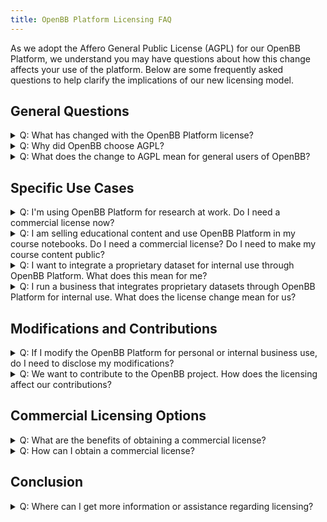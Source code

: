 ```yaml
---
title: OpenBB Platform Licensing FAQ
---
```



<HeadTitle title="Licensing FAQ | OpenBB Platform Docs" />

As we adopt the Affero General Public License (AGPL) for our OpenBB Platform, we understand you may have questions about how this change affects your use of the platform. Below are some frequently asked questions to help clarify the implications of our new licensing model.

## General Questions

<details>
<summary mdxType="summary">Q: What has changed with the OpenBB Platform license?</summary>

A: We have transitioned from the MIT license to the Affero General Public License (AGPL) with an option for a commercial license. This change aligns with our commitment to keeping OpenBB Platform open and free while also providing options for commercial use.

</details>

<details>
<summary mdxType="summary">Q: Why did OpenBB choose AGPL?</summary>

A: AGPL helps ensure that improvements to the OpenBB Platform remain freely available. This license is ideal for protecting the community's contributions while allowing the platform to evolve sustainably.

</details>

<details>
<summary mdxType="summary">Q: What does the change to AGPL mean for general users of OpenBB?</summary>

A: For most users, there will be no impact. You can continue to use OpenBB Platform for research, development, and in your applications under the same conditions as before, provided you comply with the AGPL if you distribute the software or run it on a network server.

</details>

## Specific Use Cases

<details>
<summary mdxType="summary">Q: I'm using OpenBB Platform for research at work. Do I need a commercial license now?</summary>

A: No, if you are using OpenBB Platform in its unmodified form for research or internal business purposes and do not redistribute it or use it to provide a network-based service, you do not need a commercial license.

</details>

<details>
<summary mdxType="summary">Q: I am selling educational content and use OpenBB Platform in my course notebooks. Do I need a commercial license? Do I need to make my course content public?</summary>

A: No, you do not need a commercial license simply for using OpenBB Platform in educational content, nor do you need to make your course content public. If you are using OpenBB Platform to fetch data or perform analysis in your teaching materials, this is considered normal use of the platform. Your educational content is a separate work and does not fall under the AGPL's requirements for derivative works.

</details>

<details>
<summary mdxType="summary">Q: I want to integrate a proprietary dataset for internal use through OpenBB Platform. What does this mean for me?</summary>

A: You can freely integrate proprietary datasets without violating the AGPL, provided that any such integration uses standard interfaces of OpenBB Platform and does not modify the core AGPL-licensed code.

</details>

<details>
<summary mdxType="summary">Q: I run a business that integrates proprietary datasets through OpenBB Platform for internal use. What does the license change mean for us?</summary>

A: If you are integrating proprietary datasets and creating extensions that do not modify the OpenBB Platform code, these extensions are considered separate works. You do not need to disclose these proprietary integrations under the AGPL, provided these do not form part of the OpenBB Platform distributed to others or used to provide a network-based service.

</details>

## Modifications and Contributions

<details>
<summary mdxType="summary">Q: If I modify the OpenBB Platform for personal or internal business use, do I need to disclose my modifications?</summary>

A: If you modify the OpenBB Platform and do not distribute your modified version or use it to provide a service over a network, you do not need to disclose your modifications. However, if you distribute the modified platform or run it as a service, you must share your modifications under the AGPL.

</details>

<details>
<summary mdxType="summary">Q: We want to contribute to the OpenBB project. How does the licensing affect our contributions?</summary>

A: This doesn’t change. Contributions to the OpenBB project are very welcome. Contributions to the [main GitHub repository](https://github.com/OpenBB-finance/OpenBBTerminal) are accepted under our existing [Contributor License Agreement (CLA)](https://cla-assistant.io/OpenBB-finance/OpenBBTerminal). This means any contributions that are accepted into the main repository will be re-licensed by us under the AGPL, ensuring they remain free and open.

</details>

## Commercial Licensing Options

<details>
<summary mdxType="summary">Q: What are the benefits of obtaining a commercial license?</summary>

A: A commercial license is suitable for companies that wish to use OpenBB Platform in a proprietary product or service, or who do not wish to disclose their modifications to the platform. It offers more flexibility for commercial use while protecting your proprietary developments.

</details>

<details>
<summary mdxType="summary">Q: How can I obtain a commercial license?</summary>

A: Please contact us directly at [licensing@openbb.co](mailto:licensing@openbb.co) to discuss commercial licensing options. We are here to help you find the best licensing solution for your specific needs.

</details>

## Conclusion

<details>
<summary mdxType="summary">Q: Where can I get more information or assistance regarding licensing?</summary>

A: For more detailed inquiries or specific scenarios not covered in this FAQ, please reach out to us at [licensing@openbb.co](mailto:licensing@openbb.co). We are here to help you navigate the licensing requirements to ensure you meet your needs.

</details>
